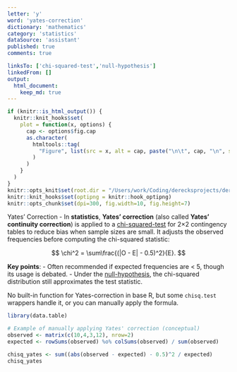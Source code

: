 ```yaml
---
letter: 'y'
word: 'yates-correction'
dictionary: 'mathematics'
category: 'statistics'
dataSource: 'assistant'
published: true
comments: true

linksTo: ['chi-squared-test','null-hypothesis']
linkedFrom: []
output:
  html_document:
    keep_md: true
---
```


```r
if (knitr::is_html_output()) {
  knitr::knit_hooks$set(
    plot = function(x, options) {
      cap <- options$fig.cap
      as.character(
        htmltools::tag(
          "Figure", list(src = x, alt = cap, paste("\n\t", cap, "\n", sep=""))
        )
      )
    }
  )
}
knitr::opts_knit$set(root.dir = "/Users/work/Coding/derecksprojects/derecksnotes.com-playground/derecksnotes.com/client/src/app/dictionaries/mathematics/definitions")
knitr::knit_hooks$set(optipng = knitr::hook_optipng)
knitr::opts_chunk$set(dpi=300, fig.width=10, fig.height=7)
```

<a id="yates-correction">Yates' Correction</a> - In **statistics**, **Yates' correction** (also called **Yates' continuity correction**) is applied to a [chi-squared-test](#chi-squared-test) for 2×2 contingency tables to reduce bias when sample sizes are small. It adjusts the observed frequencies before computing the chi-squared statistic:

$$
\chi^2 = \sum\frac{(|O - E| - 0.5)^2}{E}.
$$

**Key points**:
- Often recommended if expected frequencies are < 5, though its usage is debated.
- Under the [null-hypothesis](#null-hypothesis), the chi-squared distribution still approximates the test statistic.

No built-in function for Yates-correction in base R, but some `chisq.test` wrappers handle it, or you can manually apply the formula.

```r
library(data.table)

# Example of manually applying Yates' correction (conceptual)
observed <- matrix(c(10,4,3,12), nrow=2)
expected <- rowSums(observed) %o% colSums(observed) / sum(observed)

chisq_yates <- sum((abs(observed - expected) - 0.5)^2 / expected)
chisq_yates
```
